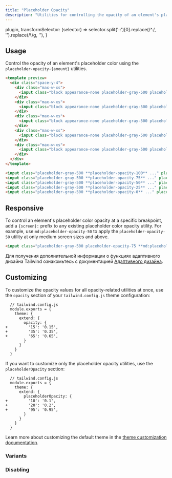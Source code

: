 ```yaml
---
title: "Placeholder Opacity"
description: "Utilities for controlling the opacity of an element's placeholder color."
---
```



  plugin,
  transformSelector: (selector) => selector.split('::')[0].replace(/^\./, '').replace(/\\/g, ''),
}

## Usage

Control the opacity of an element's placeholder color using the `placeholder-opacity-{amount}` utilities.

```html fuchsia
<template preview>
  <div class="space-y-4">
    <div class="max-w-xs">
      <input class="block appearance-none placeholder-gray-500 placeholder-opacity-100 border border-fuchsia-300 rounded-md w-full py-3 px-4 text-gray-700 leading-5 focus:outline-none focus:ring-2 focus:border-fuchsia-400 focus:ring-fuchsia-200" placeholder="jane@example.com">
    </div>
    <div class="max-w-xs">
      <input class="block appearance-none placeholder-gray-500 placeholder-opacity-75 border border-fuchsia-300 rounded-md w-full py-3 px-4 text-gray-700 leading-5 focus:outline-none focus:ring-2 focus:border-fuchsia-400 focus:ring-fuchsia-200" placeholder="jane@example.com">
    </div>
    <div class="max-w-xs">
      <input class="block appearance-none placeholder-gray-500 placeholder-opacity-50 border border-fuchsia-300 rounded-md w-full py-3 px-4 text-gray-700 leading-5 focus:outline-none focus:ring-2 focus:border-fuchsia-400 focus:ring-fuchsia-200" placeholder="jane@example.com">
    </div>
    <div class="max-w-xs">
      <input class="block appearance-none placeholder-gray-500 placeholder-opacity-25 border border-fuchsia-300 rounded-md w-full py-3 px-4 text-gray-700 leading-5 focus:outline-none focus:ring-2 focus:border-fuchsia-400 focus:ring-fuchsia-200" placeholder="jane@example.com">
    </div>
    <div class="max-w-xs">
      <input class="block appearance-none placeholder-gray-500 placeholder-opacity-0 border border-fuchsia-300 rounded-md w-full py-3 px-4 text-gray-700 leading-5 focus:outline-none focus:ring-2 focus:border-fuchsia-400 focus:ring-fuchsia-200" placeholder="jane@example.com">
    </div>
  </div>
</template>

<input class="placeholder-gray-500 **placeholder-opacity-100** ..." placeholder="jane@example.com">
<input class="placeholder-gray-500 **placeholder-opacity-75** ..." placeholder="jane@example.com">
<input class="placeholder-gray-500 **placeholder-opacity-50** ..." placeholder="jane@example.com">
<input class="placeholder-gray-500 **placeholder-opacity-25** ..." placeholder="jane@example.com">
<input class="placeholder-gray-500 **placeholder-opacity-0** ..." placeholder="jane@example.com">
```

## Responsive

To control an element's placeholder color opacity at a specific breakpoint, add a `{screen}:` prefix to any existing placeholder color opacity utility. For example, use `md:placeholder-opacity-50` to apply the `placeholder-opacity-50` utility at only medium screen sizes and above.

```html
<input class="placeholder-gray-500 placeholder-opacity-75 **md:placeholder-opacity-50** ..." placeholder="jane@example.com">
```

Для получения дополнительной информации о функциях адаптивного дизайна Tailwind ознакомьтесь с документацией [Адаптивного дизайна](/docs/responsive-design).

## Customizing

To customize the opacity values for all opacity-related utilities at once, use the `opacity` section of your `tailwind.config.js` theme configuration:

```diff-js
  // tailwind.config.js
  module.exports = {
    theme: {
      extend: {
        opacity: {
+         '15': '0.15',
+         '35': '0.35',
+         '65': '0.65',
        }
      }
    }
  }
```

If you want to customize only the placeholder opacity utilities, use the `placeholderOpacity` section:

```diff-js
  // tailwind.config.js
  module.exports = {
    theme: {
      extend: {
        placeholderOpacity: {
+         '10': '0.1',
+         '20': '0.2',
+         '95': '0.95',
        }
      }
    }
  }
```

Learn more about customizing the default theme in the [theme customization documentation](/docs/theme#customizing-the-default-theme).

### Variants

<Variants plugin="placeholderOpacity" />

### Disabling

<Disabling plugin="placeholderOpacity" />
